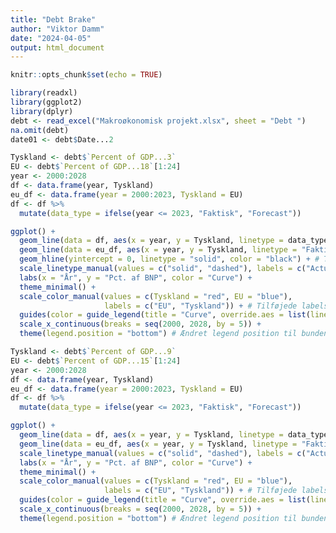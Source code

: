 ```yaml
---
title: "Debt Brake"
author: "Viktor Damm"
date: "2024-04-05"
output: html_document
---
```


```r
knitr::opts_chunk$set(echo = TRUE)
```

```r
library(readxl)
library(ggplot2)
library(dplyr)
debt <- read_excel("Makroøkonomisk projekt.xlsx", sheet = "Debt ")
na.omit(debt)
date01 <- debt$Date...2
```


```r
Tyskland <- debt$`Percent of GDP...3`
EU <- debt$`Percent of GDP...18`[1:24]
year <- 2000:2028
df <- data.frame(year, Tyskland)
eu_df <- data.frame(year = 2000:2023, Tyskland = EU)
df <- df %>%
  mutate(data_type = ifelse(year <= 2023, "Faktisk", "Forecast"))

ggplot() +
  geom_line(data = df, aes(x = year, y = Tyskland, linetype = data_type, color = "Tyskland"), show.legend = TRUE) +
  geom_line(data = eu_df, aes(x = year, y = Tyskland, linetype = "Faktisk", color = "EU"), show.legend = TRUE) +
  geom_hline(yintercept = 0, linetype = "solid", color = "black") + # Tilføjet horisontal linje ved 0
  scale_linetype_manual(values = c("solid", "dashed"), labels = c("Actual", "Forecast")) +
  labs(x = "År", y = "Pct. af BNP", color = "Curve") +
  theme_minimal() +
  scale_color_manual(values = c(Tyskland = "red", EU = "blue"),
                     labels = c("EU", "Tyskland")) + # Tilføjede labels
  guides(color = guide_legend(title = "Curve", override.aes = list(linetype = c("solid", "solid")))) +
  scale_x_continuous(breaks = seq(2000, 2028, by = 5)) +
  theme(legend.position = "bottom") # Ændret legend position til bunden
```

```r
Tyskland <- debt$`Percent of GDP...9`
EU <- debt$`Percent of GDP...15`[1:24]
year <- 2000:2028
df <- data.frame(year, Tyskland)
eu_df <- data.frame(year = 2000:2023, Tyskland = EU)
df <- df %>%
  mutate(data_type = ifelse(year <= 2023, "Faktisk", "Forecast"))

ggplot() +
  geom_line(data = df, aes(x = year, y = Tyskland, linetype = data_type, color = "Tyskland"), show.legend = TRUE) +
  geom_line(data = eu_df, aes(x = year, y = Tyskland, linetype = "Faktisk", color = "EU"), show.legend = TRUE) +
  scale_linetype_manual(values = c("solid", "dashed"), labels = c("Actual", "Forecast")) +
  labs(x = "År", y = "Pct. af BNP", color = "Curve") +
  theme_minimal() +
  scale_color_manual(values = c(Tyskland = "red", EU = "blue"),
                     labels = c("EU", "Tyskland")) + # Tilføjede labels
  guides(color = guide_legend(title = "Curve", override.aes = list(linetype = c("solid", "solid")))) +
  scale_x_continuous(breaks = seq(2000, 2028, by = 5)) +
  theme(legend.position = "bottom") # Ændret legend position til bunden

```

